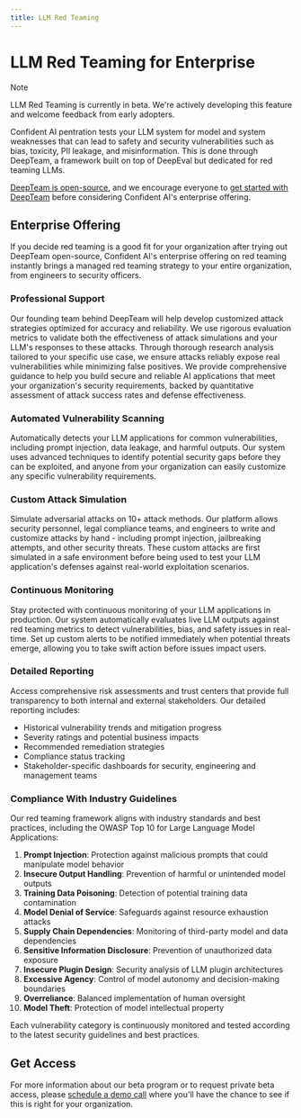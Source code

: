 ```yaml
---
title: LLM Red Teaming
---
```


# LLM Red Teaming for Enterprise

> [!NOTE]
>
> LLM Red Teaming is currently in beta. We're actively developing this feature and welcome feedback from early adopters.

Confident AI pentration tests your LLM system for model and system weaknesses that can lead to safety and security vulnerabilities such as bias, toxicity, PII leakage, and misinformation. This is done through DeepTeam, a framework built on top of DeepEval but dedicated for red teaming LLMs.

[DeepTeam is open-source](https://github.com/confident-ai/deepteam), and we encourage everyone to [get started with DeepTeam](https://trydeepteam.com) before considering Confident AI's enterprise offering.

## Enterprise Offering

If you decide red teaming is a good fit for your organization after trying out DeepTeam open-source, Confident AI's enterprise offering on red teaming instantly brings a managed red teaming strategy to your entire organization, from engineers to security officers.

### Professional Support

Our founding team behind DeepTeam will help develop customized attack strategies optimized for accuracy and reliability. We use rigorous evaluation metrics to validate both the effectiveness of attack simulations and your LLM's responses to these attacks. Through thorough research analysis tailored to your specific use case, we ensure attacks reliably expose real vulnerabilities while minimizing false positives. We provide comprehensive guidance to help you build secure and reliable AI applications that meet your organization's security requirements, backed by quantitative assessment of attack success rates and defense effectiveness.

### Automated Vulnerability Scanning

Automatically detects your LLM applications for common vulnerabilities, including prompt injection, data leakage, and harmful outputs. Our system uses advanced techniques to identify potential security gaps before they can be exploited, and anyone from your organization can easily customize any specific vulnerability requirements.

### Custom Attack Simulation

Simulate adversarial attacks on 10+ attack methods. Our platform allows security personnel, legal compliance teams, and engineers to write and customize attacks by hand - including prompt injection, jailbreaking attempts, and other security threats. These custom attacks are first simulated in a safe environment before being used to test your LLM application's defenses against real-world exploitation scenarios.

### Continuous Monitoring

Stay protected with continuous monitoring of your LLM applications in production. Our system automatically evaluates live LLM outputs against red teaming metrics to detect vulnerabilities, bias, and safety issues in real-time. Set up custom alerts to be notified immediately when potential threats emerge, allowing you to take swift action before issues impact users.

### Detailed Reporting

Access comprehensive risk assessments and trust centers that provide full transparency to both internal and external stakeholders. Our detailed reporting includes:

- Historical vulnerability trends and mitigation progress
- Severity ratings and potential business impacts
- Recommended remediation strategies
- Compliance status tracking
- Stakeholder-specific dashboards for security, engineering and management teams

### Compliance With Industry Guidelines

Our red teaming framework aligns with industry standards and best practices, including the OWASP Top 10 for Large Language Model Applications:

1. **Prompt Injection**: Protection against malicious prompts that could manipulate model behavior
2. **Insecure Output Handling**: Prevention of harmful or unintended model outputs
3. **Training Data Poisoning**: Detection of potential training data contamination
4. **Model Denial of Service**: Safeguards against resource exhaustion attacks
5. **Supply Chain Dependencies**: Monitoring of third-party model and data dependencies
6. **Sensitive Information Disclosure**: Prevention of unauthorized data exposure
7. **Insecure Plugin Design**: Security analysis of LLM plugin architectures
8. **Excessive Agency**: Control of model autonomy and decision-making boundaries
9. **Overreliance**: Balanced implementation of human oversight
10. **Model Theft**: Protection of model intellectual property

Each vulnerability category is continuously monitored and tested according to the latest security guidelines and best practices.

## Get Access

For more information about our beta program or to request private beta access, please [schedule a demo call](https://calendly.com/d/cqbp-t88-y4j/confident-ai-intro-call) where you'll have the chance to see if this is right for your organization.
